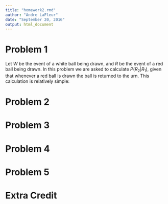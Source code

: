 ---
title: "homework2.rmd"
author: "Andre LaFleur"
date: "September 20, 2016"
output: html_document
---

# Problem 1

Let $W$ be the event of a white ball being drawn, and $R$ be the event of a red ball being drawn.
In this problem we are asked to calculate $P(R_{2}|R_{1})$, given that whenever a red ball is drawn
the ball is returned to the urn. This calculation is relatively simple:

$$
$$

# Problem 2
# Problem 3
# Problem 4
# Problem 5
# Extra Credit
